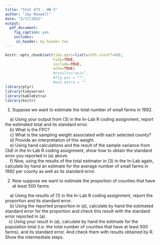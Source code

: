 ```yaml
---
title: "Stat 473 - HW 3"
author: "Jay Maxwell"
date: "2/17/2022"
output: 
  pdf_document:
    fig_caption: yes
    includes:
     in_header: my_header.tex
---  
```


```r
knitr::opts_chunk$set(tidy.opts=list(width.cutoff=80), 
                      tidy=TRUE, 
                      include=TRUE, 
                      echo=TRUE) 
                      #results="asis",
                      #fig.pos = "!", 
                      #out.extra = ""
library(plyr)                      
library(tidyverse)
library(kableExtra)
library(knitr)
```

1.	Suppose we want to estimate the total number of small farms in 1992.  


|     a)	Using your output from (3) in the In-Lab R coding assignment, report the estimated total and its standard error.


|     b)	What is the FPC?


|     c)	What is the sampling weight associated with each selected county?




|     d)	Provide an interpretation of this weight.




|     e)	Using hand calculations and the result of the sample variance from (3d) in the In-Lab R coding assignment, show how to obtain the standard error you reported in (a) above.



|     f)	Now, using the results of the total estimator in (3) in the In-Lab again, calculate by hand an estimate for the average number of small farms in 1992 per county as well as its standard error.  







2.	Now suppose we want to estimate the proportion of counties that have at least 500 farms.  




|     a)	Using the results of (1) in the In-Lab R coding assignment, report the proportion and its standard error.




|     b)	Using the reported proportion in (a), calculate by hand the estimated standard error for the proportion and check this result with the standard error reported in (a).



|    c)	Using your result in (a), calculate by hand the estimate for the population total (i.e. the total number of counties that have at least 500 farms), and its standard error. And check them with results obtained by R. Show the intermediate steps. 

